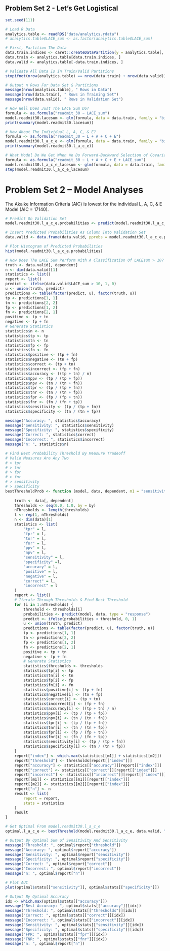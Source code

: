 ## Problem Set 2 - Let's Get Logistical

```r

set.seed(111)

# Load R Data
analytics.table <- readRDS("data/analytics.rdata")
# analytics.table$LACE_sum <- as.factor(analytics.table$LACE_sum)

# First, Partition The Data
data.train.indices <- caret::createDataPartition(y = analytics.table[, dependent], p = partition, list = FALSE)
data.train <- analytics.table[data.train.indices, ]
data.valid <- analytics.table[-data.train.indices, ]

# Validate All Data Is In Train/Valid Partitions
stopifnot(nrow(analytics.table) == nrow(data.train) + nrow(data.valid))

# Output n Rows For Data Set & Partitions
message(nrow(analytics.table), " Rows in Data")
message(nrow(data.train), " Rows in Training Set")
message(nrow(data.valid), " Rows in Validation Set")

# How Well Does Just The LACE Sum Do?
formula <- as.formula("readmit_30 ~ LACE_sum")
model.readmit30.lacesum <- glm(formula, data = data.train, family = "binomial")
print(summary(model.readmit30.lacesum))

# How About The Individual L, A, C, & E?
formula <- as.formula("readmit_30 ~ L + A + C + E")
model.readmit30.l_a_c_e <- glm(formula, data = data.train, family = "binomial")
print(summary(model.readmit30.l_a_c_e))

# What Model Do We Get When We Do Forward-Backward Selection of Covariates?
formula <- as.formula("readmit_30 ~ L + A + C + E + LACE_sum")
model.readmit30.l_a_c_e_lacesum <- glm(formula, data = data.train, family = "binomial")
step(model.readmit30.l_a_c_e_lacesum)

``` 
# Problem Set 2 – Model Analyses

The Akaike Information Criteria (AIC) is lowest for the individual L, A, C, & E Model (AIC = 17140).

```r

# Predict On Validation Set
model.readmit30.l_a_c_e.probabilities <- predict(model.readmit30.l_a_c_e, data.valid, type = "response")

# Insert Predicted Probabilities As Column Into Validation Set
data.valid <- data.frame(data.valid, pprobs = model.readmit30.l_a_c_e.probabilities)

# Plot Histogram of Predicted Probabilities
hist(model.readmit30.l_a_c_e.probabilities)

# How Does The LACE Sum Perform With A Classification Of LACEsum > 10?
truth <- data.valid[, dependent]
n <- dim(data.valid)[1]
statistics <- list()
report <- list()
predict <- ifelse(data.valid$LACE_sum > 10, 1, 0)
u <- union(truth, predict)
predictions <- table(factor(predict, u), factor(truth, u))
tp <- predictions[1, 1]
tn <- predictions[2, 2]
fp <- predictions[1, 2]
fn <- predictions[2, 1]
positive <- tp + tn
negative <- fp + fn
# Generate Statistics
statistics$n <- n
statistics$tp <- tp
statistics$tn <- tn
statistics$fp <- fp
statistics$fn <- fn
statistics$positive <- (tp + fn)
statistics$negative <- (tn + fp)
statistics$correct <- (tp + tn)
statistics$incorrect <- (fp + fn)
statistics$accuracy <- ((tp + tn) / n)
statistics$ppv <- (tp / (tp + fp))
statistics$npv <- (tn / (tn + fn))
statistics$tpr <- (tp / (tp + fn))
statistics$tnr <- (tn / (tn + fp))
statistics$fpr <- (fp / (fp + tn))
statistics$fnr <- (fn / (fn + tp))
statistics$sensitivity <- (tp / (tp + fn))
statistics$specificity <- (tn / (tn + fp))

message("Accuracy: ", statistics$accuracy)
message("Sensitivity: ", statistics$sensitivity)
message("Specificity: ", statistics$specificity)
message("Correct: ", statistics$correct)
message("Incorrect: ", statistics$incorrect)
message("n: ", statistics$n)

# Find Best Probability Threshold By Measure Tradeoff
# Valid Measures Are Any Two
# > tpr
# > tnr
# > fpr
# > fnr
# > sensitivity
# > specificity
bestThresholdProb <- function (model, data, dependent, m1 = "sensitivity", m2 = "specificity", by = 0.001) {
	
	truth <- data[, dependent]
	thresholds <- seq(0.0, 1.0, by = by)
	nThresholds <- length(thresholds)
	l <- rep(1, nThresholds)
	n <- dim(data)[1]
	statistics <- list(
		"tpr" = l,
		"fpr" = l,
		"tnr" = l,
		"fnr" = l,
		"ppv" = l,
		"npv" = l,
		"sensitivity" = l,
		"specificity" =l,
		"accuracy" = l,
		"positive" = l,
		"negative" = l,
		"correct" = l,
		"incorrect" = l
	)
	report <- list()
	# Iterate Through Thresholds & Find Best Threshold
	for (i in 1:nThresholds) {
		threshold <- thresholds[i]
		probabilities <- predict(model, data, type = "response")
		predict <- ifelse(probabilities < threshold, 0, 1)
		u <- union(truth, predict)
		predictions <- table(factor(predict, u), factor(truth, u))
	 	tp <- predictions[1, 1]
	 	tn <- predictions[2, 2]
	 	fp <- predictions[1, 2]
	 	fn <- predictions[2, 1]
	 	positive <- tp + tn
	 	negative <- fp + fn
	 	# Generate Statistics
	 	statistics$thresholds <- thresholds
		statistics$tp[i] <- tp
		statistics$tn[i] <- tn
		statistics$fp[i] <- fp
		statistics$fn[i] <- fn
		statistics$positive[i] <- (tp + fn)
		statistics$negative[i] <- (tn + fp)
		statistics$correct[i] <- (tp + tn)
		statistics$incorrect[i] <- (fp + fn)
		statistics$accuracy[i] <- ((tp + tn) / n)
		statistics$ppv[i] <- (tp / (tp + fp))
		statistics$npv[i] <- (tn / (tn + fn))
		statistics$tpr[i] <- (tp / (tp + fn))
		statistics$tnr[i] <- (tn / (tn + fp))
		statistics$fpr[i] <- (fp / (fp + tn))
		statistics$fnr[i] <- (fn / (fn + tp))
		statistics$sensitivity[i] <- (tp / (tp + fn))
		statistics$specificity[i] <- (tn / (tn + fp))
	}
	report["index"] <- which.max(statistics[[m1]] + statistics[[m2]])
	report["threshold"] <- thresholds[report[["index"]]]
	report["accuracy"] <- statistics[["accuracy"]][report[["index"]]]
	report["correct"] <- statistics[["correct"]][report[["index"]]]
	report["incorrect"] <- statistics[["incorrect"]][report[["index"]]]
	report[[m1]] <- statistics[[m1]][report[["index"]]]
	report[[m2]] <- statistics[[m2]][report[["index"]]]
	report["n"] <- n
	result <- list(
		report = report,
		stats = statistics
	)
	result
}

# Get Optimal From model.readmit30.l_a_c_e
optimal.l_a_c_e <- bestThreshold(model.readmit30.l_a_c_e, data.valid, "readmit_30")

# Output By Optimal Sum of Sensitivity And Sensitivity
message("Threshold: ", optimal$report["threshold"])
message("Accuracy: ", optimal$report["accuracy"])
message("Sensitivity: ", optimal$report["sensitivity"])
message("Specificity: ", optimal$report["specificity"])
message("Correct: ", optimal$report["correct"])
message("Incorrect: ", optimal$report["incorrect"])
message("n: ", optimal$report["n"])

# Plot AUC
plot(optimal$stats[["sensitivity"]], optimal$stats[["specificity"]])

# Output By Optimal Accuracy
idx <- which.max(optimal$stats[["accuracy"]])
message("Best Accuracy: ", optimal$stats[["accuracy"]][idx])
message("Threshold: ", optimal$stats[["thresholds"]][idx])
message("Correct: ", optimal$stats[["correct"]][idx])
message("Incorrect: ", optimal$stats[["incorrect"]][idx])
message("Sensitivity: ", optimal$stats[["sensitivity"]][idx])
message("Specificity: ", optimal$stats[["specificity"]][idx])
message("FPR: ", optimal$stats[["fpr"]][idx])
message("FNR: ", optimal$stats[["fnr"]][idx])
message("n: ", optimal$report["n"])

```